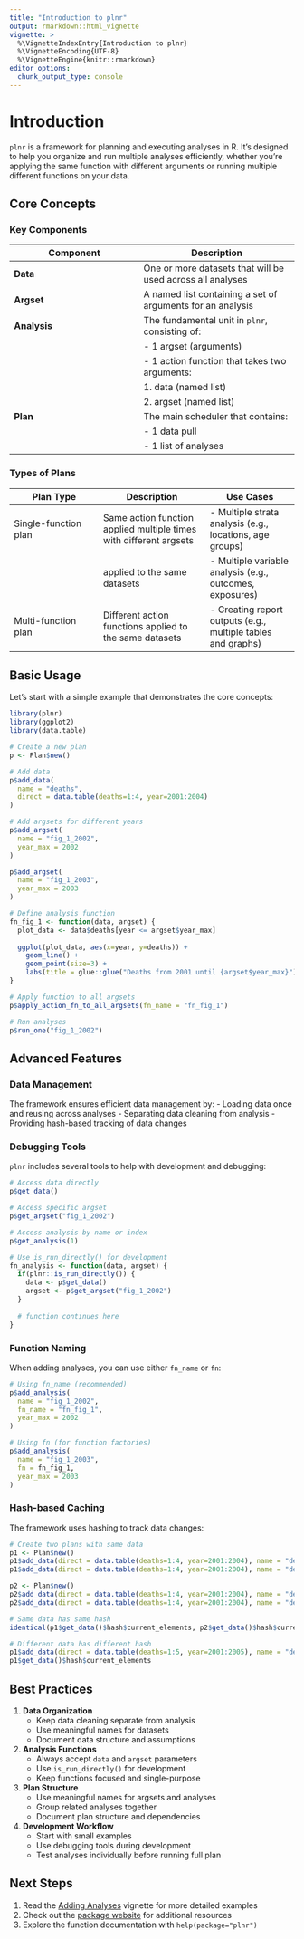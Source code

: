 ```yaml
---
title: "Introduction to plnr"
output: rmarkdown::html_vignette
vignette: >
  %\VignetteIndexEntry{Introduction to plnr}
  %\VignetteEncoding{UTF-8}
  %\VignetteEngine{knitr::rmarkdown}
editor_options: 
  chunk_output_type: console
---
```


# Introduction

`plnr` is a framework for planning and executing analyses in R. It's designed to help you organize and run multiple analyses efficiently, whether you're applying the same function with different arguments or running multiple different functions on your data.

## Core Concepts

### Key Components

| Component | Description |
|-----------|-------------|
| **Data** | One or more datasets that will be used across all analyses |
| **Argset** | A named list containing a set of arguments for an analysis |
| **Analysis** | The fundamental unit in `plnr`, consisting of: |
|           | - 1 argset (arguments) |
|           | - 1 action function that takes two arguments: |
|           |   1. data (named list) |
|           |   2. argset (named list) |
| **Plan** | The main scheduler that contains: |
|          | - 1 data pull |
|          | - 1 list of analyses |

### Types of Plans

| Plan Type | Description | Use Cases |
|-----------|-------------|-----------|
| Single-function plan | Same action function applied multiple times with different argsets | - Multiple strata analysis (e.g., locations, age groups) |
|           | applied to the same datasets | - Multiple variable analysis (e.g., outcomes, exposures) |
| Multi-function plan | Different action functions applied to the same datasets | - Creating report outputs (e.g., multiple tables and graphs) |

## Basic Usage

Let's start with a simple example that demonstrates the core concepts:

```r
library(plnr)
library(ggplot2)
library(data.table)

# Create a new plan
p <- Plan$new()

# Add data
p$add_data(
  name = "deaths",
  direct = data.table(deaths=1:4, year=2001:2004)
)

# Add argsets for different years
p$add_argset(
  name = "fig_1_2002",
  year_max = 2002
)

p$add_argset(
  name = "fig_1_2003",
  year_max = 2003
)

# Define analysis function
fn_fig_1 <- function(data, argset) {
  plot_data <- data$deaths[year <= argset$year_max]
  
  ggplot(plot_data, aes(x=year, y=deaths)) +
    geom_line() +
    geom_point(size=3) +
    labs(title = glue::glue("Deaths from 2001 until {argset$year_max}"))
}

# Apply function to all argsets
p$apply_action_fn_to_all_argsets(fn_name = "fn_fig_1")

# Run analyses
p$run_one("fig_1_2002")
```

## Advanced Features

### Data Management

The framework ensures efficient data management by:
- Loading data once and reusing across analyses
- Separating data cleaning from analysis
- Providing hash-based tracking of data changes

### Debugging Tools

`plnr` includes several tools to help with development and debugging:

```r
# Access data directly
p$get_data()

# Access specific argset
p$get_argset("fig_1_2002")

# Access analysis by name or index
p$get_analysis(1)

# Use is_run_directly() for development
fn_analysis <- function(data, argset) {
  if(plnr::is_run_directly()) {
    data <- p$get_data()
    argset <- p$get_argset("fig_1_2002")
  }
  
  # function continues here
}
```

### Function Naming

When adding analyses, you can use either `fn_name` or `fn`:

```r
# Using fn_name (recommended)
p$add_analysis(
  name = "fig_1_2002",
  fn_name = "fn_fig_1",
  year_max = 2002
)

# Using fn (for function factories)
p$add_analysis(
  name = "fig_1_2003",
  fn = fn_fig_1,
  year_max = 2003
)
```

### Hash-based Caching

The framework uses hashing to track data changes:

```r
# Create two plans with same data
p1 <- Plan$new()
p1$add_data(direct = data.table(deaths=1:4, year=2001:2004), name = "deaths")
p1$add_data(direct = data.table(deaths=1:4, year=2001:2004), name = "deaths2")

p2 <- Plan$new()
p2$add_data(direct = data.table(deaths=1:4, year=2001:2004), name = "deaths")
p2$add_data(direct = data.table(deaths=1:4, year=2001:2004), name = "deaths2")

# Same data has same hash
identical(p1$get_data()$hash$current_elements, p2$get_data()$hash$current_elements)

# Different data has different hash
p1$add_data(direct = data.table(deaths=1:5, year=2001:2005), name = "deaths3")
p1$get_data()$hash$current_elements
```

## Best Practices

1. **Data Organization**
   - Keep data cleaning separate from analysis
   - Use meaningful names for datasets
   - Document data structure and assumptions

2. **Analysis Functions**
   - Always accept `data` and `argset` parameters
   - Use `is_run_directly()` for development
   - Keep functions focused and single-purpose

3. **Plan Structure**
   - Use meaningful names for argsets and analyses
   - Group related analyses together
   - Document plan structure and dependencies

4. **Development Workflow**
   - Start with small examples
   - Use debugging tools during development
   - Test analyses individually before running full plan

## Next Steps

1. Read the [Adding Analyses](https://www.csids.no/plnr/articles/adding_analyses.html) vignette for more detailed examples
2. Check out the [package website](https://www.csids.no/plnr/) for additional resources
3. Explore the function documentation with `help(package="plnr")`
